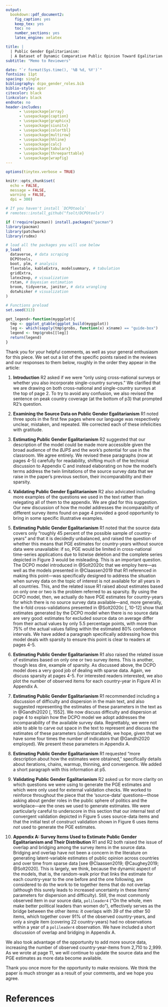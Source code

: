 ```yaml
---
output: 
  bookdown::pdf_document2:
    fig_caption: yes
    keep_tex: yes
    toc: no
    number_sections: yes
    latex_engine: xelatex

title: |
  | Public Gender Egalitarianism:
  | A Dataset of Dynamic Comparative Public Opinion Toward Egalitarian Gender Roles in the Public Sphere
subtitle: "Memo to Reviewers"

date: "`r format(Sys.time(), '%B %d, %Y')`"
fontsize: 11pt
spacing: single
bibliography: dcpo_gender_roles.bib
biblio-style: apsr
citecolor: black
linkcolor: black
endnote: no
header-includes:
      - \usepackage{array}
      - \usepackage{caption}
      - \usepackage{graphicx}
      - \usepackage{siunitx}
      - \usepackage{colortbl}
      - \usepackage{multirow}
      - \usepackage{hhline}
      - \usepackage{calc}
      - \usepackage{tabularx}
      - \usepackage{threeparttable}
      - \usepackage{wrapfig}
---
```



```r
options(tinytex.verbose = TRUE)

knitr::opts_chunk$set(
  echo = FALSE,
  message = FALSE,
  warning = FALSE,
  dpi = 300)

# If you haven't install `DCPOtools`
# remotes::install_github("fsolt/DCPOtools")

if (!require(pacman)) install.packages("pacman")
library(pacman)
library(patchwork)
library(rsdmx)

# load all the packages you will use below 
p_load(
  dataverse, # data scraping
  DCPOtools,
  boot, plm, # analysis
  flextable, kableExtra, modelsummary, # tabulation
  gridExtra,
  latex2exp, # visualization
  rstan, # Bayesian estimation
  broom, tidyverse, janitor, # data wrangling
  dotwhisker # visualization
) 

# Functions preload
set.seed(313)

get_legend<-function(myggplot){
  tmp <- ggplot_gtable(ggplot_build(myggplot))
  leg <- which(sapply(tmp$grobs, function(x) x$name) == "guide-box")
  legend <- tmp$grobs[[leg]]
  return(legend)
}

```


Thank you for your helpful comments, as well as your general enthusiasm for this piece.
We set out a list of the specific points raised in the reviews and our responses to them below, roughly in the order they appear in the article:

1. **Introduction** R2 asked if we were "only using cross-national surveys or whether you also incorporate single-country surveys."
We clarified that we are drawing on both cross-national and single-country surveys at the top of page 2.
To try to avoid any confusion, we also revised the sentence on peak country coverage (at the bottom of p3) that prompted R2's question.

1. **Examining the Source Data on Public Gender Egalitarianism** R1 noted three spots in the first few pages where our language was respectively unclear, mistaken, and repeated.
We corrected each of these infelicities with gratitude.

1. **Estimating Public Gender Egalitarianism** R2 suggested that our description of the model could be made more accessible given the broad audience of the _BJPS_ and the work's potential for use in the classroom.
We agree entirely.
We revised these paragraphs (now at pages 4-5) carefully for readability, shifting much of the technical discussion to Appendix C and instead elaborating on how the model's terms address the twin limitations of the source survey data that we raise in the paper's previous section, their incomparability and their sparsity.

1. **Validating Public Gender Egalitarianism** R2 also advicated including more examples of the questions we used in the text rather than relegating all of them to the appendix.
We are glad for this suggestion.
Our new discussion of how the model addresses the incomparabilty of different survey items found on page 4 provided a good opportunity to bring in some specific illustrative examples.

1. **Estimating Public Gender Egalitarianism** R1 noted that the source data covers only "roughly 45 percent of the possible sample of country-years" and that it is decidedly unbalanced, and raised the question of whether this means that PGE estimates for country-years without source data were unavailable: if so, PGE would be limited in cross-national time-series applications due to listwise deletion and the complete series depicted in Figure 3 would be misleading.
This is an important question.
The DCPO model introduced in @Solt2020c that we employ here---as well as the models presented in @Claassen2019 that R1 referenced in making this point---was specifically designed to address the situation when survey data on the topic of interest is not available for all years in all countries.
This, and the related issue R1 raised about estimates based on only one or two  is the problem referred to as sparsity.
By using the DCPO model, then, we actually do have PGE estimates for country-years for which there is no source survey data available---and, more generally, the $k$-fold cross-validations presented in @Solt2020c [, 10-12] show that estimates generated by the DCPO model when there is no source data are very good: estimates for excluded source data on average differ from their actual values by only 5.5 percentage points, with more than 75% of the actual values falling within the estimated 80% confidence intervals.
We have added a paragraph specifically addressing how this model deals with sparsity to ensure this point is clear to readers at pages 4-5.

1. **Estimating Public Gender Egalitarianism** R1 also raised the related issue of estimates based on only one or two survey items.
This is another, though less dire, example of sparsity.
As discussed above, the DCPO model does a very good job of dealing with sparse data.
Again, we discuss sparsity at pages 4-5.
For interested readers interested, we also plot the number of observed items for each country-year in Figure A1 in Appendix A.

1. **Estimating Public Gender Egalitarianism** R1 recommended including a discussion of difficulty and dispersion in the main text, and also suggested representing the estimates of these parameters in the text as in @Gandhi2020 [, 1552].
We now discuss difficulty and dispersion at page 4 to explain how the DCPO model we adopt addresses the incomparability of the available survey data.
Regrettably, we were not able to able to carve out space in the text to represent and discuss the estimates of these parameters (understandable, we hope, given that we have some four times the number of indicators that @Gandhi2020 employed).
We present these parameters in Appendix A.

1. **Estimating Public Gender Egalitarianism** R1 requested "more description about how the estimates were obtained," specifically details about iterations, chains, warmup, thinning, and convergence.
We added a short paragraph with this information at p5.

1. **Validating Public Gender Egalitarianism** R2 asked us for more clarity on which questions we were using to generate the PGE estimates and which were only used for external validation checks.
We worked to reinforce throughout the piece that the 'source-data' questions---those asking about gender roles in the public sphere of politics and the workplace---are the ones we used to generate estimates.
We were particularly careful to underscore in this section that our internal test of convergent validation depicted in Figure 5 uses source-data items and that the initial test of construct validation shown in Figure 6 uses items _not_ used to generate the PGE estimates.

1. **Appendix A: Survey Items Used to Estimate Public Gender Egalitarianism and Their Distribution** R1 and R2 both raised the issue of overlap and bridging among the survey items in the source data.
Bridging and overlap have not been a concern in the literature on generating latent-variable estimates of public opinion across countries and over time from sparse data [see @Claassen2019; @Caughey2019; @Solt2020].
This is largely, we think, because the dynamic aspect of the models, that is, the random-walk prior that links the estimate for each country-year to the one before and the one following, are considered to do the work to tie together items that do not overlap (although this surely leads to increased uncertainty in these items' parameters for dispersion and difficulty). 
Still, the most commonly observed item in our source data, `polileader4` ("On the whole, men make better political leaders than women do"), effectively serves as the bridge between the other items: it overlaps with 39 of the other 50 items, which together cover 91% of the observed country-years, and only a single item (covering 22 country-years) had no observations within a year of a `polileader4` observation.
We have included a short discussion of overlap and bridging in Appendix A.

We also took advantage of the opportunity to add more source data, increasing the number of observed country-year-items from 2,710 to 2,999.
As we wrote at page 11, we will continue to update the source data and the PGE estimates as more data become available.

Thank you once more for the opportunity to make revisions.
We think the paper is much stronger as a result of your comments, and we hope you agree.

# References

<div id="refs"></div>